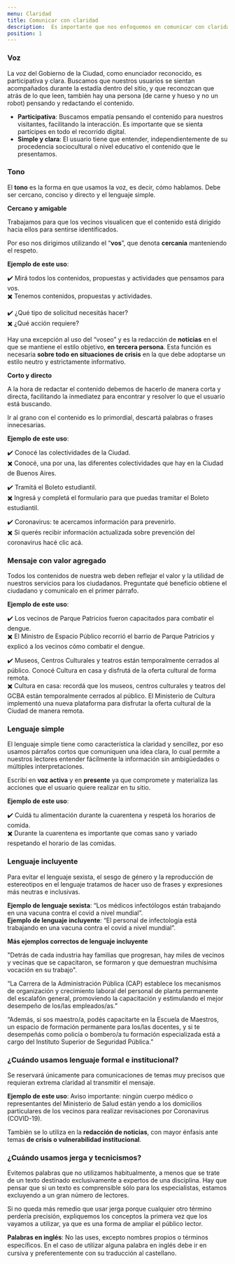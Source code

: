 ```yaml
---
menu: Claridad
title: Comunicar con claridad
description:  Es importante que nos enfoquemos en comunicar con claridad para que nuestros visitantes comprendan la información que les estamos brindando de manera simple y directa.
position: 1
---
```


### Voz

La voz del Gobierno de la Ciudad, como enunciador reconocido, es participativa y clara. Buscamos que nuestros usuarios se sientan acompañados durante la estadía dentro del sitio, y que reconozcan que atrás de lo que leen, también hay una persona (de carne y hueso y no un robot) pensando y redactando el contenido.

- **Participativa**: 	Buscamos empatía pensando el contenido para nuestros visitantes, 	facilitando la interacción. Es importante que se sienta partícipes 	en todo el recorrido digital.    
- **Simple 	y clara**: El usuario tiene que entender, independientemente de su procedencia 	sociocultural o nivel educativo el contenido que le presentamos.

### Tono

El **tono** es la forma en que usamos la voz, es decir, cómo hablamos. Debe ser cercano, conciso y directo y el lenguaje simple.

**Cercano y amigable**

Trabajamos para que los vecinos visualicen que el contenido está dirigido hacia ellos para sentirse identificados.

Por eso nos dirigimos utilizando el “**vos**”, que denota **cercanía** manteniendo el respeto.

**Ejemplo de este uso**:

:heavy_check_mark: Mirá todos los contenidos, propuestas y actividades que pensamos para vos.      
:heavy_multiplication_x: Tenemos contenidos, propuestas y actividades.     

:heavy_check_mark: ¿Qué tipo de solicitud necesitás hacer?    
:heavy_multiplication_x: ¿Qué acción requiere?    

Hay una excepción al uso del “voseo” y es la redacción de **noticias** en el que se mantiene el estilo objetivo, **en tercera persona**. Esta función es necesaria **sobre todo en situaciones de crisis** en la que debe adoptarse un estilo neutro y estrictamente informativo.

**Corto y directo**

A la hora de redactar el contenido debemos de hacerlo de manera corta y directa, facilitando la inmediatez para encontrar y resolver lo que el usuario está buscando.

Ir al grano con el contenido es lo primordial, descartá palabras o frases innecesarias.

**Ejemplo de este uso**:

:heavy_check_mark: Conocé las colectividades de la Ciudad.                  
:heavy_multiplication_x: Conocé, una por una, las diferentes colectividades que hay en la Ciudad de Buenos Aires.      

:heavy_check_mark: Tramitá el Boleto estudiantil.         
:heavy_multiplication_x: Ingresá y completá el formulario para que puedas tramitar el Boleto estudiantil.      

:heavy_check_mark: Coronavirus: te acercamos información para prevenirlo.        
:heavy_multiplication_x: Si querés recibir información actualizada sobre prevención del coronavirus hacé clic acá.           

### Mensaje con valor agregado

Todos los contenidos de nuestra web deben reflejar el valor y la utilidad de nuestros servicios para los ciudadanos. Preguntate qué beneficio obtiene el ciudadano y comunicalo en el primer párrafo.

**Ejemplo de este uso**:

:heavy_check_mark: Los vecinos de Parque Patricios fueron capacitados para combatir el dengue.     
:heavy_multiplication_x: El Ministro de Espacio Público recorrió el barrio de Parque Patricios y explicó a los vecinos cómo combatir el dengue.  

:heavy_check_mark: Museos, Centros Culturales y teatros están temporalmente cerrados al público. Conocé Cultura en casa y disfrutá de la oferta cultural de forma remota.         
:heavy_multiplication_x: Cultura en casa: recordá que los museos, centros culturales y teatros del GCBA están temporalmente cerrados al público. El Ministerio de Cultura implementó una nueva plataforma para disfrutar la oferta cultural de la Ciudad de manera remota.    

### Lenguaje simple

El lenguaje simple tiene como característica la claridad y sencillez, por eso usamos párrafos cortos que comuniquen una idea clara, lo cual permite a nuestros lectores entender fácilmente la información sin ambigüedades o múltiples interpretaciones.

Escribí en **voz activa** y en **presente** ya que compromete y materializa las acciones que el usuario quiere realizar en tu sitio.

**Ejemplo de este uso**:

:heavy_check_mark: Cuidá tu alimentación durante la cuarentena y respetá los horarios de comida.     
:heavy_multiplication_x: Durante la cuarentena es importante que comas sano y variado respetando el horario de las comidas.      

### Lenguaje incluyente

Para evitar el lenguaje sexista, el sesgo de género y la reproducción de estereotipos en el lenguaje tratamos de hacer uso de frases y expresiones más neutras e inclusivas.

**Ejemplo de lenguaje sexista**: “Los médicos infectólogos están trabajando en una vacuna contra el covid a nivel mundial”.     
**Ejemplo de lenguaje incluyente**: “El personal de infectología está trabajando en una vacuna contra el covid a nivel mundial”.    

**Más ejemplos correctos de lenguaje incluyente**

"Detrás de cada industria hay familias que progresan, hay miles de vecinos y vecinas que se capacitaron, se formaron y que demuestran muchísima vocación en su trabajo".

“La Carrera de la Administración Pública (CAP) establece los mecanismos de organización y crecimiento laboral del personal de planta permanente del escalafón general, promoviendo la capacitación y estimulando el mejor desempeño de los/las empleados/as.”

“Además, si sos maestro/a, podés capacitarte en la Escuela de Maestros, un espacio de formación permanente para los/las docentes, y si te desempeñás como policía o bombero/a tu formación especializada está a cargo del Instituto Superior de Seguridad Pública.”

### ¿Cuándo usamos lenguaje formal e institucional?

Se reservará únicamente para comunicaciones de temas muy precisos que requieran extrema claridad al transmitir el mensaje.

**Ejemplo de este uso**: Aviso importante: ningún cuerpo médico o representantes del Ministerio de Salud están yendo a los domicilios particulares de los vecinos para realizar revisaciones por Coronavirus (COVID-19). 

También se lo utiliza en la **redacción de noticias**, con mayor énfasis ante temas **de crisis o vulnerabilidad institucional**.

### ¿Cuándo usamos jerga y tecnicismos?

Evitemos palabras que no utilizamos habitualmente, a menos que se trate de un texto destinado exclusivamente a expertos de una disciplina. Hay que pensar que si un texto es comprensible sólo para los especialistas, estamos excluyendo a un gran número de lectores.

Si no queda más remedio que usar jerga porque cualquier otro término perdería precisión, expliquemos los conceptos la primera vez que los vayamos a utilizar, ya que es una forma de ampliar el público lector.

**Palabras en inglés**: No las uses, excepto nombres propios o términos especíﬁcos. En el caso de utilizar alguna palabra en inglés debe ir en cursiva y preferentemente con su traducción al castellano.

